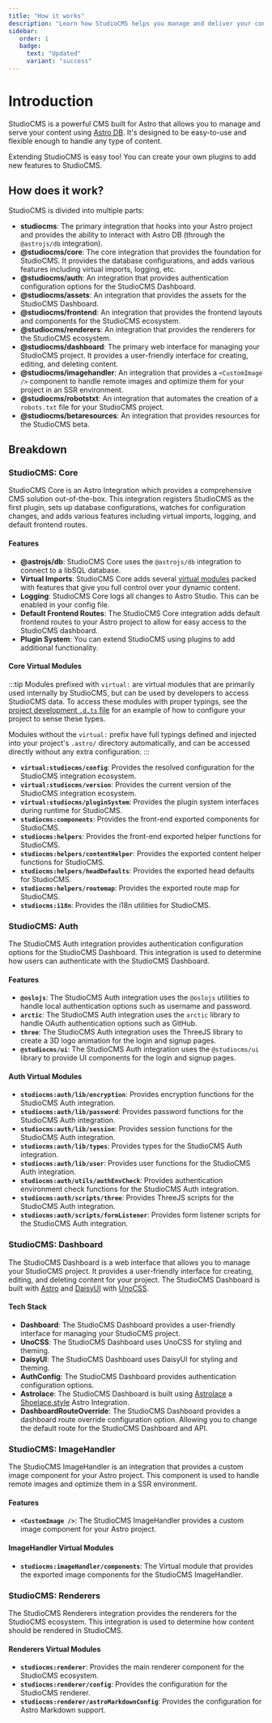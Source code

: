 ```yaml
---
title: "How it works"
description: "Learn how StudioCMS helps you manage and deliver your content by exploring a comprehensive breakdown of it's fundamental components."
sidebar:
   order: 1
   badge:
     text: "Updated"
     variant: "success"
---
```


# Introduction

StudioCMS is a powerful CMS built for Astro that allows you to manage and serve your content using [Astro DB](https://docs.astro.build/en/guides/astro-db/). It's designed to be easy-to-use and flexible enough to handle any type of content.

Extending StudioCMS is easy too! You can create your own plugins to add new features to StudioCMS.

## How does it work?

StudioCMS is divided into multiple parts:

- **studiocms**: The primary integration that hooks into your Astro project and provides the ability to interact with Astro DB (through the `@astrojs/db` integration).
- **@studiocms/core**: The core integration that provides the foundation for StudioCMS. It provides the database configurations, and adds various features including virtual imports, logging, etc.
- **@studiocms/auth**: An integration that provides authentication configuration options for the StudioCMS Dashboard.
- **@studiocms/assets**: An integration that provides the assets for the StudioCMS Dashboard.
- **@studiocms/frontend**: An integration that provides the frontend layouts and components for the StudioCMS ecosystem.
- **@studiocms/renderers**: An integration that provides the renderers for the StudioCMS ecosystem.
- **@studiocms/dashboard**: The primary web interface for managing your StudioCMS project. It provides a user-friendly interface for creating, editing, and deleting content.
- **@studiocms/imagehandler**: An integration that provides a `<CustomImage />` component to handle remote images and optimize them for your project in an SSR environment.
- **@studiocms/robotstxt**: An integration that automates the creation of a `robots.txt` file for your StudioCMS project.
- **@studiocms/betaresources**: An integration that provides resources for the StudioCMS beta.

## Breakdown

### StudioCMS: Core

StudioCMS Core is an Astro Integration which provides a comprehensive CMS solution out-of-the-box. This integration registers StudioCMS as the first plugin, sets up database configurations, watches for configuration changes, and adds various features including virtual imports, logging, and default frontend routes.

#### Features

- **@astrojs/db**: StudioCMS Core uses the `@astrojs/db` integration to connect to a libSQL database.
- **Virtual Imports**: StudioCMS Core adds several [virtual modules](https://vitejs.dev/guide/api-plugin#virtual-modules-convention) packed with features that give you full control over your dynamic content.
- **Logging**: StudioCMS Core logs all changes to Astro Studio. This can be enabled in your config file.
- **Default Frontend Routes**: The StudioCMS Core integration adds default frontend routes to your Astro project to allow for easy access to the StudioCMS dashboard.
- **Plugin System**: You can extend StudioCMS using plugins to add additional functionality.

#### Core Virtual Modules

:::tip
Modules prefixed with `virtual:` are virtual modules that are primarily used internally by StudioCMS, but can be used by developers to access StudioCMS data.  To access these modules with proper typings, see the [project development `.d.ts` file](https://github.com/astrolicious/studiocms/blob/main/packages/studiocms_core/virtuals.d.ts) for an example of how to configure your project to sense these types.

Modules without the `virtual:` prefix have full typings defined and injected into your project's `.astro/` directory automatically, and can be accessed directly without any extra configuration.
:::

- **`virtual:studiocms/config`**: Provides the resolved configuration for the StudioCMS integration ecosystem.
- **`virtual:studiocms/version`**: Provides the current version of the StudioCMS integration ecosystem.
- **`virtual:studiocms/pluginSystem`**: Provides the plugin system interfaces during runtime for StudioCMS.
- **`studiocms:components`**: Provides the front-end exported components for StudioCMS.
- **`studiocms:helpers`**: Provides the front-end exported helper functions for StudioCMS.
- **`studiocms:helpers/contentHelper`**: Provides the exported content helper functions for StudioCMS.
- **`studiocms:helpers/headDefaults`**: Provides the exported head defaults for StudioCMS.
- **`studiocms:helpers/routemap`**: Provides the exported route map for StudioCMS.
- **`studiocms:i18n`**: Provides the i18n utilities for StudioCMS.

### StudioCMS: Auth

The StudioCMS Auth integration provides authentication configuration options for the StudioCMS Dashboard. This integration is used to determine how users can authenticate with the StudioCMS Dashboard.

#### Features
- **`@oslojs`**: The StudioCMS Auth integration uses the `@oslojs` utilities to handle local authentication options such as username and password.
- **`arctic`**: The StudioCMS Auth integration uses the `arctic` library to handle OAuth authentication options such as GitHub.
- **`three`**: The StudioCMS Auth integration uses the ThreeJS library to create a 3D logo animation for the login and signup pages.
- **`@studiocms/ui`**: The StudioCMS Auth integration uses the `@studiocms/ui` library to provide UI components for the login and signup pages.

#### Auth Virtual Modules

- **`studiocms:auth/lib/encryption`**: Provides encryption functions for the StudioCMS Auth integration.
- **`studiocms:auth/lib/password`**: Provides password functions for the StudioCMS Auth integration.
- **`studiocms:auth/lib/session`**: Provides session functions for the StudioCMS Auth integration.
- **`studiocms:auth/lib/types`**: Provides types for the StudioCMS Auth integration.
- **`studiocms:auth/lib/user`**: Provides user functions for the StudioCMS Auth integration.
- **`studiocms:auth/utils/authEnvCheck`**: Provides authentication environment check functions for the StudioCMS Auth integration.
- **`studiocms:auth/scripts/three`**: Provides ThreeJS scripts for the StudioCMS Auth integration.
- **`studiocms:auth/scripts/formListener`**: Provides form listener scripts for the StudioCMS Auth integration.

### StudioCMS: Dashboard

The StudioCMS Dashboard is a web interface that allows you to manage your StudioCMS project. It provides a user-friendly interface for creating, editing, and deleting content for your project. The StudioCMS Dashboard is built with [Astro](https://astro.build) and [DaisyUI](https://daisyui.com/) with [UnoCSS](https://unocss.dev).

#### Tech Stack

- **Dashboard**: The StudioCMS Dashboard provides a user-friendly interface for managing your StudioCMS project.
- **UnoCSS**: The StudioCMS Dashboard uses UnoCSS for styling and theming.
- **DaisyUI**: The StudioCMS Dashboard uses DaisyUI for styling and theming.
- **AuthConfig**: The StudioCMS Dashboard provides authentication configuration options.
- **Astrolace**: The StudioCMS Dashboard is built using [Astrolace](https://github.com/matthiesenxyz/astrolace) a [Shoelace.style](https://shoelace.style) Astro Integration.
- **DashboardRouteOverride**: The StudioCMS Dashboard provides a dashboard route override configuration option. Allowing you to change the default route for the StudioCMS Dashboard and API.

### StudioCMS: ImageHandler

The StudioCMS ImageHandler is an integration that provides a custom image component for your Astro project. This component is used to handle remote images and optimize them in a SSR environment.

#### Features

- **`<CustomImage />`**: The StudioCMS ImageHandler provides a custom image component for your Astro project.

#### ImageHandler Virtual Modules

- **`studiocms:imageHandler/components`**: The Virtual module that provides the exported image components for the StudioCMS ImageHandler.

### StudioCMS: Renderers

The StudioCMS Renderers integration provides the renderers for the StudioCMS ecosystem. This integration is used to determine how content should be rendered in StudioCMS.

#### Renderers Virtual Modules

- **`studiocms:renderer`**: Provides the main renderer component for the StudioCMS ecosystem.
- **`studiocms:renderer/config`**: Provides the configuration for the StudioCMS renderer.
- **`studiocms:renderer/astroMarkdownConfig`**: Provides the configuration for Astro Markdown support.